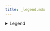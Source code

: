 ```yaml
---
title: _legend.mdx
---
```


<details className="bg-fd-primary/20 border-fd-primary border rounded-xl p-4 text-fd-foreground cursor-pointer" style={{ width: 500 }}>
  <summary>Legend</summary>

### Class

`-{n}` Supports values from theme

`-[n]` Supports arbitrary values

### Icon

✅ Full support

✔️ Partial support on native

🧪 Experimental support on native

:iphone: Native only

🌐 Web only

</details>